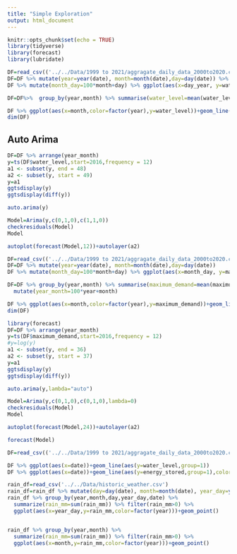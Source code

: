 ```yaml
---
title: "Simple Exploration"
output: html_document
---
```


```r
knitr::opts_chunk$set(echo = TRUE)
library(tidyverse)
library(forecast)
library(lubridate)
```

```r
DF=read_csv(('../../Data/1999 to 2021/aggragate_daily_data_2000to2020.csv'))
DF=DF %>% mutate(year=year(date), month=month(date),day=day(date)) %>% mutate(day_year=yday(date))
DF %>% mutate(month_day=100*month+day) %>% ggplot(aes(x=day_year, y=water_level,color=factor(year)))+geom_line()

DF=DF%>%  group_by(year,month) %>% summarise(water_level=mean(water_level)) 

DF %>% ggplot(aes(x=month,color=factor(year),y=water_level))+geom_line()
dim(DF)

```


## Auto Arima
```r
DF=DF %>% arrange(year_month)
y=ts(DF$water_level,start=2016,frequency = 12)
a1 <- subset(y, end = 48)
a2 <- subset(y, start = 49)
y=a1
ggtsdisplay(y)
ggtsdisplay(diff(y))
```

```r
auto.arima(y)
```




```r
Model=Arima(y,c(0,1,0),c(1,1,0))
checkresiduals(Model)
Model
```

```r
autoplot(forecast(Model,12))+autolayer(a2)
```




```r
DF=read_csv(('../../Data/1999 to 2021/aggragate_daily_data_2000to2020.csv'))
DF=DF %>% mutate(year=year(date), month=month(date),day=day(date))
DF %>% mutate(month_day=100*month+day) %>% ggplot(aes(x=month_day, y=maximum_demand,color=factor(year)))+geom_line()

DF=DF %>% group_by(year,month) %>% summarise(maximum_demand=mean(maximum_demand)) %>% 
  mutate(year_month=100*year+month)

DF %>% ggplot(aes(x=month,color=factor(year),y=maximum_demand))+geom_line()
dim(DF)
```



```r
library(forecast)
DF=DF %>% arrange(year_month)
y=ts(DF$maximum_demand,start=2016,frequency = 12)
#y=log(y)
a1 <- subset(y, end = 36)
a2 <- subset(y, start = 37)
y=a1
ggtsdisplay(y)
ggtsdisplay(diff(y))
```


```r
auto.arima(y,lambda="auto")
```

```r
Model=Arima(y,c(0,1,0),c(0,1,0),lambda=0)
checkresiduals(Model)
Model
```

```r
autoplot(forecast(Model,24))+autolayer(a2)
```

```r
forecast(Model)
```



```r
DF=read_csv(('../../Data/1999 to 2021/aggragate_daily_data_2000to2020.csv'))

DF %>% ggplot(aes(x=date))+geom_line(aes(y=water_level,group=1))
DF %>% ggplot(aes(x=date))+geom_line(aes(y=energy_stored,group=1),color='blue')

```



```r
rain_df=read_csv('../../Data/historic_weather.csv')
rain_df=rain_df %>% mutate(day=day(date), month=month(date), year_day=yday(date),year=year(date))
rain_df %>% group_by(year,month,day,year_day,date) %>% 
  summarize(rain_mm=sum(rain_mm)) %>% filter(rain_mm>0) %>% 
  ggplot(aes(x=year_day,y=rain_mm,color=factor(year)))+geom_point()


rain_df %>% group_by(year,month) %>% 
  summarize(rain_mm=sum(rain_mm)) %>% filter(rain_mm>0) %>% 
  ggplot(aes(x=month,y=rain_mm,color=factor(year)))+geom_point()
```







